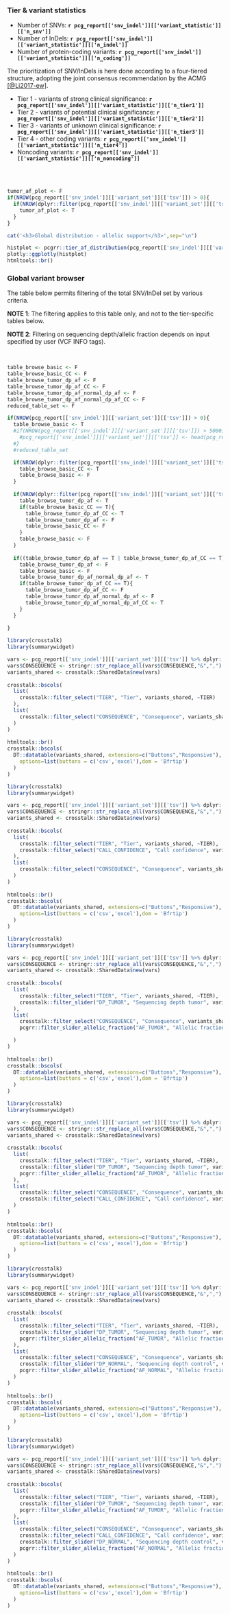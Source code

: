 ### Tier & variant statistics

* Number of SNVs: __`r pcg_report[['snv_indel']][['variant_statistic']][['n_snv']]`__
* Number of InDels: __`r pcg_report[['snv_indel']][['variant_statistic']][['n_indel']]`__
* Number of protein-coding variants: __`r pcg_report[['snv_indel']][['variant_statistic']][['n_coding']]`__

The prioritization of SNV/InDels is here done according to a four-tiered structure, adopting the joint consensus recommendation by the ACMG [[@Li2017-ew]](https://www.ncbi.nlm.nih.gov/pubmed/27993330).

* Tier 1 - variants of strong clinical significance: __`r pcg_report[['snv_indel']][['variant_statistic']][['n_tier1']]`__
* Tier 2 - variants of potential clinical significance: __`r pcg_report[['snv_indel']][['variant_statistic']][['n_tier2']]`__
* Tier 3 - variants of unknown clinical significance: __`r pcg_report[['snv_indel']][['variant_statistic']][['n_tier3']]`__
* Tier 4 - other coding variants: __`r pcg_report[['snv_indel']][['variant_statistic']][['n_tier4']]`__
* Noncoding variants: __`r pcg_report[['snv_indel']][['variant_statistic']][['n_noncoding']]`__

<br><br>


```r
tumor_af_plot <- F
if(NROW(pcg_report[['snv_indel']][['variant_set']][['tsv']]) > 0){
  if(NROW(dplyr::filter(pcg_report[['snv_indel']][['variant_set']][['tsv']], !is.na(DP_TUMOR))) > 0 & NROW(dplyr::filter(pcg_report[['snv_indel']][['variant_set']][['tsv']], !is.na(AF_TUMOR))) > 0){
    tumor_af_plot <- T
  }
}
```


```r
cat('<h3>Global distribution - allelic support</h3>',sep="\n")
```



```r
histplot <- pcgrr::tier_af_distribution(pcg_report[['snv_indel']][['variant_set']][['tsv']])
plotly::ggplotly(histplot)
htmltools::br()
```


### Global variant browser

The table below permits filtering of the total SNV/InDel set by various criteria.

__NOTE 1__: The filtering applies to this table only, and not to the tier-specific tables below. 

__NOTE 2__: Filtering on sequencing depth/allelic fraction depends on input specified by user (VCF INFO tags). 

<br>


```r
table_browse_basic <- F
table_browse_basic_CC <- F
table_browse_tumor_dp_af <- F
table_browse_tumor_dp_af_CC <- F
table_browse_tumor_dp_af_normal_dp_af <- F
table_browse_tumor_dp_af_normal_dp_af_CC <- F
reduced_table_set <- F

if(NROW(pcg_report[['snv_indel']][['variant_set']][['tsv']]) > 0){
  table_browse_basic <- T
  #if(NROW(pcg_report[['snv_indel']][['variant_set']][['tsv']]) > 5000){
    #pcg_report[['snv_indel']][['variant_set']][['tsv']] <- head(pcg_report[['snv_indel']][['variant_set']][['tsv']],5000)
  #}
  #reduced_table_set 

  if(NROW(dplyr::filter(pcg_report[['snv_indel']][['variant_set']][['tsv']], !is.na(CALL_CONFIDENCE))) > 0){
    table_browse_basic_CC <- T
    table_browse_basic <- F
  }
  
  if(NROW(dplyr::filter(pcg_report[['snv_indel']][['variant_set']][['tsv']], !is.na(DP_TUMOR))) > 0 & NROW(dplyr::filter(pcg_report[['snv_indel']][['variant_set']][['tsv']], !is.na(AF_TUMOR))) > 0){
    table_browse_tumor_dp_af <- T
    if(table_browse_basic_CC == T){
      table_browse_tumor_dp_af_CC <- T
      table_browse_tumor_dp_af <- F
      table_browse_basic_CC <- F
    }
    table_browse_basic <- F
  }
  
  if((table_browse_tumor_dp_af == T | table_browse_tumor_dp_af_CC == T) & NROW(dplyr::filter(pcg_report[['snv_indel']][['variant_set']][['tsv']], !is.na(DP_NORMAL))) > 0 & NROW(dplyr::filter(pcg_report[['snv_indel']][['variant_set']][['tsv']], !is.na(AF_NORMAL))) > 0){
    table_browse_tumor_dp_af <- F
    table_browse_basic <- F
    table_browse_tumor_dp_af_normal_dp_af <- T
    if(table_browse_tumor_dp_af_CC == T){
      table_browse_tumor_dp_af_CC <- F
      table_browse_tumor_dp_af_normal_dp_af <- F
      table_browse_tumor_dp_af_normal_dp_af_CC <- T
    }
  }
  
}


```


```r
library(crosstalk)
library(summarywidget)

vars <- pcg_report[['snv_indel']][['variant_set']][['tsv']] %>% dplyr::select(SYMBOL, CONSEQUENCE, PROTEIN_CHANGE, VARIANT_CLASS, TIER, GENOMIC_CHANGE, GENOME_VERSION, CALL_CONFIDENCE, DP_TUMOR, AF_TUMOR, DP_NORMAL, AF_NORMAL)
vars$CONSEQUENCE <- stringr::str_replace_all(vars$CONSEQUENCE,"&",",")
variants_shared <- crosstalk::SharedData$new(vars)
  
crosstalk::bscols(
  list(
    crosstalk::filter_select("TIER", "Tier", variants_shared, ~TIER)
  ),
  list(
    crosstalk::filter_select("CONSEQUENCE", "Consequence", variants_shared, ~CONSEQUENCE)
  )
)
  
htmltools::br()
crosstalk::bscols(
  DT::datatable(variants_shared, extensions=c("Buttons","Responsive"), width = "100%",
    options=list(buttons = c('csv','excel'),dom = 'Bfrtip')
  )
)

```


```r
library(crosstalk)
library(summarywidget)

vars <- pcg_report[['snv_indel']][['variant_set']][['tsv']] %>% dplyr::select(SYMBOL, CONSEQUENCE, PROTEIN_CHANGE, VARIANT_CLASS, TIER, GENOMIC_CHANGE, GENOME_VERSION, CALL_CONFIDENCE, DP_TUMOR, AF_TUMOR, DP_NORMAL, AF_NORMAL)
vars$CONSEQUENCE <- stringr::str_replace_all(vars$CONSEQUENCE,"&",",")
variants_shared <- crosstalk::SharedData$new(vars)
  
crosstalk::bscols(
  list(
    crosstalk::filter_select("TIER", "Tier", variants_shared, ~TIER),
    crosstalk::filter_select("CALL_CONFIDENCE", "Call confidence", variants_shared, ~CALL_CONFIDENCE)
  ),
  list(
    crosstalk::filter_select("CONSEQUENCE", "Consequence", variants_shared, ~CONSEQUENCE)
  )
)
  
htmltools::br()
crosstalk::bscols(
  DT::datatable(variants_shared, extensions=c("Buttons","Responsive"), width = "100%",
    options=list(buttons = c('csv','excel'),dom = 'Bfrtip')
  )
)

```



```r
library(crosstalk)
library(summarywidget)

vars <- pcg_report[['snv_indel']][['variant_set']][['tsv']] %>% dplyr::select(SYMBOL, CONSEQUENCE, PROTEIN_CHANGE, VARIANT_CLASS, TIER, GENOMIC_CHANGE, GENOME_VERSION, CALL_CONFIDENCE, DP_TUMOR, AF_TUMOR, DP_NORMAL, AF_NORMAL) %>% dplyr::filter(!is.na(DP_TUMOR) & !is.na(AF_TUMOR))
vars$CONSEQUENCE <- stringr::str_replace_all(vars$CONSEQUENCE,"&",",")
variants_shared <- crosstalk::SharedData$new(vars)
  
crosstalk::bscols(
  list(
    crosstalk::filter_select("TIER", "Tier", variants_shared, ~TIER),
    crosstalk::filter_slider("DP_TUMOR", "Sequencing depth tumor", variants_shared, ~DP_TUMOR, ticks = F, sep = F)
  ),
  list(
    crosstalk::filter_select("CONSEQUENCE", "Consequence", variants_shared, ~CONSEQUENCE),
    pcgrr::filter_slider_allelic_fraction("AF_TUMOR", "Allelic fraction tumor", variants_shared, ~AF_TUMOR, step=0.05, ticks = T, sep = F)

  )
)
  
htmltools::br()
crosstalk::bscols(
  DT::datatable(variants_shared, extensions=c("Buttons","Responsive"), width = "100%",
    options=list(buttons = c('csv','excel'),dom = 'Bfrtip')
  )
)

```


```r
library(crosstalk)
library(summarywidget)

vars <- pcg_report[['snv_indel']][['variant_set']][['tsv']] %>% dplyr::select(SYMBOL, CONSEQUENCE, PROTEIN_CHANGE, VARIANT_CLASS, TIER, GENOMIC_CHANGE, GENOME_VERSION, CALL_CONFIDENCE, DP_TUMOR, AF_TUMOR, DP_NORMAL, AF_NORMAL) %>% dplyr::filter(!is.na(DP_TUMOR) & !is.na(AF_TUMOR))
vars$CONSEQUENCE <- stringr::str_replace_all(vars$CONSEQUENCE,"&",",")
variants_shared <- crosstalk::SharedData$new(vars)
  
crosstalk::bscols(
  list(
    crosstalk::filter_select("TIER", "Tier", variants_shared, ~TIER),
    crosstalk::filter_slider("DP_TUMOR", "Sequencing depth tumor", variants_shared, ~DP_TUMOR, ticks = F, sep = F),
    pcgrr::filter_slider_allelic_fraction("AF_TUMOR", "Allelic fraction tumor", variants_shared, ~AF_TUMOR, step=0.05, ticks = T, sep = F)
  ),
  list(
    crosstalk::filter_select("CONSEQUENCE", "Consequence", variants_shared, ~CONSEQUENCE),
    crosstalk::filter_select("CALL_CONFIDENCE", "Call confidence", variants_shared, ~CALL_CONFIDENCE)
  )
)
  
htmltools::br()
crosstalk::bscols(
  DT::datatable(variants_shared, extensions=c("Buttons","Responsive"), width = "100%",
    options=list(buttons = c('csv','excel'),dom = 'Bfrtip')
  )
)

```



```r
library(crosstalk)
library(summarywidget)

vars <- pcg_report[['snv_indel']][['variant_set']][['tsv']] %>% dplyr::select(SYMBOL, CONSEQUENCE, PROTEIN_CHANGE, VARIANT_CLASS, TIER, GENOMIC_CHANGE, GENOME_VERSION, CALL_CONFIDENCE, DP_TUMOR, AF_TUMOR, DP_NORMAL, AF_NORMAL) %>% dplyr::filter(!is.na(DP_TUMOR) & !is.na(AF_TUMOR) & !is.na(AF_NORMAL) & !is.na(DP_NORMAL))
vars$CONSEQUENCE <- stringr::str_replace_all(vars$CONSEQUENCE,"&",",")
variants_shared <- crosstalk::SharedData$new(vars)
  
crosstalk::bscols(
  list(
    crosstalk::filter_select("TIER", "Tier", variants_shared, ~TIER),
    crosstalk::filter_slider("DP_TUMOR", "Sequencing depth tumor", variants_shared, ~DP_TUMOR, sep=F, ticks = F),
    pcgrr::filter_slider_allelic_fraction("AF_TUMOR", "Allelic fraction tumor", variants_shared, ~AF_TUMOR, step=0.05, sep=F, ticks = T)
  ),
  list(
    crosstalk::filter_select("CONSEQUENCE", "Consequence", variants_shared, ~CONSEQUENCE),
    crosstalk::filter_slider("DP_NORMAL", "Sequencing depth control", variants_shared, ~DP_NORMAL, sep=F, ticks = F),
    pcgrr::filter_slider_allelic_fraction("AF_NORMAL", "Allelic fraction control", variants_shared, ~AF_NORMAL, step=0.05, sep=F, ticks = T)
  )
)
  
htmltools::br()
crosstalk::bscols(
  DT::datatable(variants_shared, extensions=c("Buttons","Responsive"), width = "100%",
    options=list(buttons = c('csv','excel'),dom = 'Bfrtip')
  )
)

```


```r
library(crosstalk)
library(summarywidget)

vars <- pcg_report[['snv_indel']][['variant_set']][['tsv']] %>% dplyr::select(SYMBOL, CONSEQUENCE, PROTEIN_CHANGE, VARIANT_CLASS, TIER, GENOMIC_CHANGE, GENOME_VERSION, CALL_CONFIDENCE, DP_TUMOR, AF_TUMOR, DP_NORMAL, AF_NORMAL) %>% dplyr::filter(!is.na(DP_TUMOR) & !is.na(AF_TUMOR) & !is.na(AF_NORMAL) & !is.na(DP_NORMAL))
vars$CONSEQUENCE <- stringr::str_replace_all(vars$CONSEQUENCE,"&",",")
variants_shared <- crosstalk::SharedData$new(vars)
  
crosstalk::bscols(
  list(
    crosstalk::filter_select("TIER", "Tier", variants_shared, ~TIER),
    crosstalk::filter_slider("DP_TUMOR", "Sequencing depth tumor", variants_shared, ~DP_TUMOR, sep=F, ticks = F),
    pcgrr::filter_slider_allelic_fraction("AF_TUMOR", "Allelic fraction tumor", variants_shared, ~AF_TUMOR, step=0.05, sep=F, ticks = T)
  ),
  list(
    crosstalk::filter_select("CONSEQUENCE", "Consequence", variants_shared, ~CONSEQUENCE),
    crosstalk::filter_select("CALL_CONFIDENCE", "Call confidence", variants_shared, ~CALL_CONFIDENCE),
    crosstalk::filter_slider("DP_NORMAL", "Sequencing depth control", variants_shared, ~DP_NORMAL, sep=F, ticks = F),
    pcgrr::filter_slider_allelic_fraction("AF_NORMAL", "Allelic fraction control", variants_shared, ~AF_NORMAL, step=0.05, sep=F, ticks = T)
  )
)
  
htmltools::br()
crosstalk::bscols(
  DT::datatable(variants_shared, extensions=c("Buttons","Responsive"), width = "100%",
    options=list(buttons = c('csv','excel'),dom = 'Bfrtip')
  )
)

```

<br><br>
